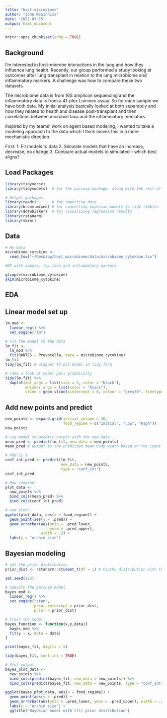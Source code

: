 ```yaml
---
title: "host-microbiome"
author: "John McGInniss"
date: '2022-03-15'
output: html_document
---
```


```r
knitr::opts_chunk$set(echo = TRUE)
```

## Background

I'm interested in host-microbe interactions in the lung and how they influence lung health. Recently, our group performed a study looking at outcomes after lung transplant in relation to the lung  microbiome and inflammatory markers. A challenge was how to compare these two datasets.

The microbiome data is from 16S amplicon sequencing and the inflammatory data is from a 41-plex Luminex assay. So for each sample we have both data. My initial analysis basically looked at both separately and how they related to health and disease post-transplant and then correlations between microbial taxa and the inflammatory mediators. 

Inspired by my teams' work on agent based modeling, I wanted to take a modeling approach to the data which I think moves this in a more mechanistic direction. 

First:
1. Fit models to data
2. Simulate models that have an increase, decrease, no change
3. Compare actual models to simulated -- which best aligns?


## Load Packages
```r
library(tidyverse)
library(tidymodels)  # for the parsnip package, along with the rest of tidymodels

# Helper packages
library(readr)       # for importing data
library(broom.mixed) # for converting bayesian models to tidy tibbles
library(dotwhisker)  # for visualizing regression results
library(rstanarm)
library(skimr)
```

## Data


```r
# My data
microbiome_cytokine <- 
  read_tsv("~/Desktop/host_microbiome/data/microbiome_cytokine.tsv")

#DF with sample, top taxa and inflammatory markers

glimpse(microbiome_cytokine)
skim(microbiome_cytokine)

```

## EDA

## Linear model set up
```r
lm_mod <- 
  linear_reg() %>% 
  set_engine("lm")

# Fit the model to the data
lm_fit <- 
  lm_mod %>% 
  fit(RANTES ~ Prevotella, data = microbiome_cytokine)
lm_fit
tidy(lm_fit) # wrapper to put model in tidy form

# Take a look at model pars graphically
tidy(lm_fit) %>% 
  dwplot(dot_args = list(size = 2, color = "black"),
         whisker_args = list(color = "black"),
         vline = geom_vline(xintercept = 0, colour = "grey50", linetype = 2))
```
## Add new points and predict
```r
new_points <- expand.grid(initial_volume = 20, 
                          food_regime = c("Initial", "Low", "High"))
new_points

# use model to predict output with the new data
mean_pred <- predict(lm_fit, new_data = new_points)
mean_pred # output is the predicted mean body width based on the input values

# Add CI's
conf_int_pred <- predict(lm_fit, 
                         new_data = new_points, 
                         type = "conf_int")
conf_int_pred

# Now combine: 
plot_data <- 
  new_points %>% 
  bind_cols(mean_pred) %>% 
  bind_cols(conf_int_pred)

# and plot:
ggplot(plot_data, aes(x = food_regime)) + 
  geom_point(aes(y = .pred)) + 
  geom_errorbar(aes(ymin = .pred_lower, 
                    ymax = .pred_upper),
                width = .2) + 
  labs(y = "urchin size")
```
## Bayesian modeling
```r
# set the prior distribution
prior_dist <- rstanarm::student_t(df = 1) # Cauchy distribution with thick tails

set.seed(123)

# specify the parsnip model
bayes_mod <-   
  linear_reg() %>% 
  set_engine("stan", 
             prior_intercept = prior_dist, 
             prior = prior_dist) 

# train the model
bayes_function <- function(x,y,data){
  bayes_mod %>% 
  fit(y ~ x, data = data)
}

print(bayes_fit, digits = 5)

tidy(bayes_fit, conf.int = TRUE)

# Plot output
bayes_plot_data <- 
  new_points %>% 
  bind_cols(predict(bayes_fit, new_data = new_points)) %>% 
  bind_cols(predict(bayes_fit, new_data = new_points, type = "conf_int"))

ggplot(bayes_plot_data, aes(x = food_regime)) + 
  geom_point(aes(y = .pred)) + 
  geom_errorbar(aes(ymin = .pred_lower, ymax = .pred_upper), width = .2) + 
  labs(y = "urchin size") + 
  ggtitle("Bayesian model with t(1) prior distribution")
```

